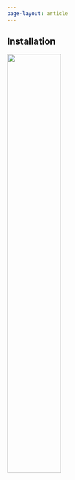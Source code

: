 ---
page-layout: article
---

::: {.callout-note collapse="true" icon="false"}
## Installation

<!-- ![](img/banniere_installer_r_rstudio.png){width="50%"} -->

[![](img/banniere_installer_r_rstudio.png){width="50%"}](https://ateliers-codons.netlify.app/posts/01-installer-r-et-rstudio/)
<!-- ![](img/banniere_installer_r_rstudio.png){width="50%"}(https://codons.netlify.app/posts/premiers-pas-avec-r/) -->


:::